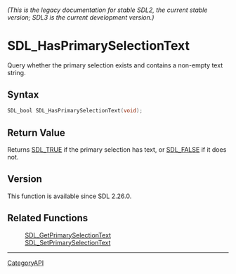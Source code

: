 ====== (This is the legacy documentation for stable SDL2, the current stable version; SDL3 is the current development version.) ======
= SDL_HasPrimarySelectionText =

Query whether the primary selection exists and contains a non-empty text string.

== Syntax ==

<syntaxhighlight lang='c'>
SDL_bool SDL_HasPrimarySelectionText(void);
</syntaxhighlight>

== Return Value ==

Returns [[SDL_TRUE]] if the primary selection has text, or [[SDL_FALSE]] if
it does not.

== Version ==

This function is available since SDL 2.26.0.

== Related Functions ==

:[[SDL_GetPrimarySelectionText]]
:[[SDL_SetPrimarySelectionText]]

----
[[CategoryAPI]]


